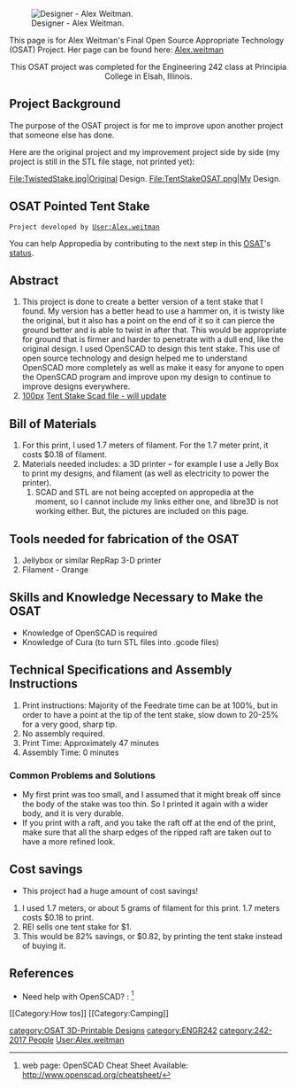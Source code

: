 <!-- Comments that appear only in the edit view are formatted like this. -->
<!-- These comments are offered as an aid as you get started. Remove as you wish. -->
<!-- next line is the code for inserting an image; delete if you don't have an image yet -->
[[File:alex.weitman.png|thumb|right|Designer - Alex Weitman.]]

This page is for Alex Weitman's Final Open Source Appropriate Technology (OSAT) Project. Her page can be found here: [[User:Alex.weitman|Alex.weitman]] 

<center>This OSAT project was completed for the Engineering 242 class at Principia College in Elsah, Illinois.</center>

==Project Background==

The purpose of the OSAT project is for me to improve upon another project that someone else has done.

Here are the original project and my improvement project side by side (my project is still in the STL file stage, not printed yet):

<gallery caption="OSAT Projects">
File:TwistedStake.jpg|Original Design.
File:TentStakeOSAT.png|My Design.
</gallery>

{{242}}
==OSAT Pointed Tent Stake ==
 Project developed by [[User:Alex.weitman]]
{{Statusboxtop}}
{{status-prototype}}
You can help Appropedia by contributing to the next step in this [[OSAT]]'s [[:Category:Status|status]].
{{boxbottom}}

==Abstract==
# This project is done to create a better version of a tent stake that I found. My version has a better head to use a hammer on, it is twisty like the original, but it also has a point on the end of it so it can pierce the ground better and is able to twist in after that. This would be appropriate for ground that is firmer and harder to penetrate with a dull end, like the original design. I used OpenSCAD to design this tent stake. This use of open source technology and design helped me to understand OpenSCAD more completely as well as make it easy for anyone to open the OpenSCAD program and improve upon my design to continue to improve designs everywhere.
#[[image:TentStakeOSAT.png|100px]] [[Tent Stake Scad file - will update]]

== Bill of Materials==
#For this print, I used 1.7 meters of filament. For the 1.7 meter print, it costs $0.18 of filament. 
#Materials needed includes: a 3D printer – for example I use a Jelly Box to print my designs, and filament (as well as electricity to power the printer). 
##SCAD and STL are not being accepted on appropedia at the moment, so I cannot include my links either one, and libre3D is not working either. But, the pictures are included on this page.

== Tools needed for fabrication of the OSAT==
# Jellybox or similar RepRap 3-D printer
#Filament - Orange

== Skills and Knowledge Necessary to Make the OSAT ==
* Knowledge of OpenSCAD is required
*Knowledge of Cura (to turn STL files into .gcode files)

== Technical Specifications and Assembly Instructions==
#Print instructions: Majority of the Feedrate time can be at 100%, but in order to have a point at the tip of the tent stake, slow down to 20-25% for a very good, sharp tip.
# No assembly required. 
# Print Time: Approximately 47 minutes 
# Assembly Time: 0 minutes


=== Common Problems and Solutions===
* My first print was too small, and I assumed that it might break off since the body of the stake was too thin. So I printed it again with a wider body, and it is very durable. 
*If you print with a raft, and you take the raft off at the end of the print, make sure that all the sharp edges of the ripped raft are taken out to have a more refined look.

== Cost savings==
*This project had a huge amount of cost savings!
# I used 1.7 meters, or about 5 grams of filament for this print. 1.7 meters costs $0.18 to print. 
# REI sells one tent stake for $1. 
# This would be 82% savings, or $0.82, by printing the tent stake instead of buying it.

==References==

* Need help with OpenSCAD? : <ref> web page: OpenSCAD Cheat Sheet Available: http://www.openscad.org/cheatsheet/</ref>

<references/> 
<nowiki>

[[Category:How tos]]
[[Category:Camping]]

</nowiki>

[[category:OSAT 3D-Printable Designs]]
[[category:ENGR242]]
[[category:242-2017 People]]
[[User:Alex.weitman]]